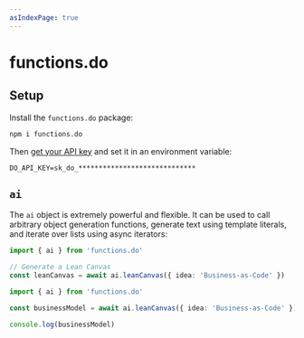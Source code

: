 ```yaml
---
asIndexPage: true
---
```


# functions.do

## Setup

Install the `functions.do` package:

```sh npm2yarn
npm i functions.do
```

Then [get your API key](https://apis.do/console) and set it in an environment variable:

```env .env
DO_API_KEY=sk_do_*****************************
```

## `ai`

The `ai` object is extremely powerful and flexible. It can be used to call arbitrary object generation functions, generate text using template literals, and iterate over lists using async iterators:

```ts
import { ai } from 'functions.do'

// Generate a Lean Canvas
const leanCanvas = await ai.leanCanvas({ idea: 'Business-as-Code' })
```

```ts
import { ai } from 'functions.do'

const businessModel = await ai.leanCanvas({ idea: 'Business-as-Code' })

console.log(businessModel)
```
